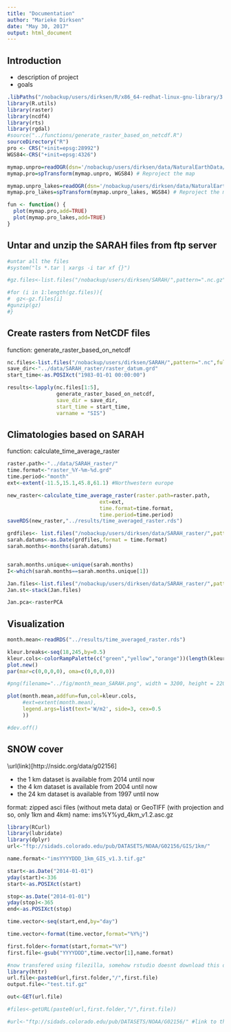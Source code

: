 ```yaml
---
title: "Documentation"
author: "Marieke Dirksen"
date: "May 30, 2017"
output: html_document
---
```

## Introduction

* description of project
* goals

```r
.libPaths("/nobackup/users/dirksen/R/x86_64-redhat-linux-gnu-library/3.3/")
library(R.utils)
library(raster)
library(ncdf4)
library(rts)
library(rgdal)
#source("../functions/generate_raster_based_on_netcdf.R")
sourceDirectory("R")
pro <- CRS("+init=epsg:28992")
WGS84<-CRS("+init=epsg:4326")

mymap.unpro=readOGR(dsn='/nobackup/users/dirksen/data/NaturalEarthData/ne_10m_admin_0_countries',layer="ne_10m_admin_0_countries") # Read in (unprojected) map data
mymap.pro=spTransform(mymap.unpro, WGS84) # Reproject the map

mymap.unpro_lakes=readOGR(dsn='/nobackup/users/dirksen/data/NaturalEarthData/ne_10m_lakes',layer="ne_10m_lakes") # Read in (unprojected) map data
mymap.pro_lakes=spTransform(mymap.unpro_lakes, WGS84) # Reproject the map

fun <- function() {
  plot(mymap.pro,add=TRUE)
  plot(mymap.pro_lakes,add=TRUE)
}
```

## Untar and unzip the SARAH files from ftp server

```r
#untar all the files
#system("ls *.tar | xargs -i tar xf {}")

#gz.files<-list.files("/nobackup/users/dirksen/SARAH/",pattern=".nc.gz",full.names = TRUE)

#for (i in 1:length(gz.files)){
#  gz<-gz.files[i]
#gunzip(gz)
#}
```

## Create rasters from NetCDF files

function: generate_raster_based_on_netcdf

```r
nc.files<-list.files("/nobackup/users/dirksen/SARAH/",pattern=".nc",full.names = TRUE)
save_dir<-"../data/SARAH_raster/raster_datum.grd"
start_time<-as.POSIXct("1983-01-01 00:00:00") 

results<-lapply(nc.files[1:5],
                generate_raster_based_on_netcdf,
                save_dir = save_dir,
                start_time = start_time,
                varname = "SIS")

```

## Climatologies based on SARAH

function: calculate_time_average_raster
```r
raster.path<-"../data/SARAH_raster/"
time.format<-"raster_%Y-%m-%d.grd"
time.period<-"month"
ext<-extent(-11.5,15.1,45.8,61.1) #Northwestern europe

new_raster<-calculate_time_average_raster(raster.path=raster.path,
                              ext=ext,
                              time.format=time.format,
                              time.period=time.period)
saveRDS(new_raster,"../results/time_averaged_raster.rds")
```


```r
grdfiles<- list.files("/nobackup/users/dirksen/data/SARAH_raster/",pattern=".grd")
sarah.datums<-as.Date(grdfiles,format = time.format)
sarah.months<-months(sarah.datums)


sarah.months.unique<-unique(sarah.months)
I<-which(sarah.months==sarah.months.unique[1])

Jan.files<-list.files("/nobackup/users/dirksen/data/SARAH_raster/",pattern=".grd",full.names = TRUE)[I]
Jan.st<-stack(Jan.files)

Jan.pca<-rasterPCA

```

## Visualization

```r
month.mean<-readRDS("../results/time_averaged_raster.rds")

kleur.breaks<-seq(18,245,by=0.5)
kleur.cols<-colorRampPalette(c("green","yellow","orange"))(length(kleur.breaks-1))
plot.new()
par(mar=c(0,0,0,0), oma=c(0,0,0,0))

#png(filename="../fig/month_mean_SARAH.png", width = 3200, height = 2200, units = "px",res=300)

plot(month.mean,addfun=fun,col=kleur.cols,
     #ext=extent(month.mean),
     legend.args=list(text='W/m2', side=3, cex=0.5
     ))

#dev.off()
```
## SNOW cover
\url(link)[http://nsidc.org/data/g02156]

* the 1 km dataset is available from 2014 until now
* the 4 km dataset is available from 2004 until now
* the 24 km dataset is available from 1997 until now

format: zipped asci files (without meta data) or GeoTIFF (with projection and so, only 1km and 4km)
name: ims%Y%yd_4km_v1.2.asc.gz

```r
library(RCurl)
library(lubridate)
library(dplyr)
url<-"ftp://sidads.colorado.edu/pub/DATASETS/NOAA/G02156/GIS/1km/"

name.format<-"imsYYYYDDD_1km_GIS_v1.3.tif.gz"

start<-as.Date("2014-01-01")
yday(start)<-336
start<-as.POSIXct(start)

stop<-as.Date("2014-01-01")
yday(stop)<-365
end<-as.POSIXct(stop)

time.vector<-seq(start,end,by="day")

time.vector<-format(time.vector,format="%Y%j")

first.folder<-format(start,format="%Y")
first.file<-gsub("YYYYDDD",time.vector[1],name.format)

#now transfered using filezilla, somehow rstudio doesnt download this data?
library(httr)
url.file<-paste0(url,first.folder,"/",first.file)
output.file<-"test.tif.gz"

out<-GET(url.file)

#files<-getURL(paste0(url,first.folder,"/",first.file))

#url<-"ftp://sidads.colorado.edu/pub/DATASETS/NOAA/G02156/" #link to the asci files
```
